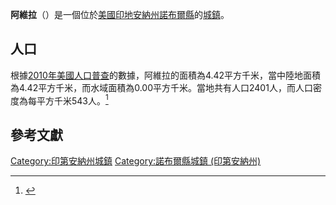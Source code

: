 {{noteTA
|G1=USState
|G2=地名
|G3=Unit
}}
{{Infobox settlement
|name            = 阿維拉
|native_name = Avilla
|settlement_type          = [[鎮|城鎮]]
|image_skyline            = Avilla, Indiana.jpg
|imagesize                = 250px
|image_map                = Noble County Indiana Incorporated and Unincorporated areas Avilla Highlighted 1802872.svg
|mapsize                  = 250px
|subdivision_type         = [[世界政區索引|國家]]
|subdivision_type1        = [[美国州份|州份]]
|subdivision_type2        = [[印地安納州行政區劃|縣]]
|subdivision_name         = [[美国|美国]]
|subdivision_name1        = [[印地安納州|印地安納州]]
|subdivision_name2        = [[諾布爾縣_(印地安納州)|諾布爾縣]]
|elevation_ft             = 968
|elevation_m              = 295
|timezone                 = [[北美东部时区|CST]]
|area_total_km2           = 4.42
|area_land_km2            = 4.42
|area_water_km2           = 0.00
|area_total_sq_mi         = 
|area_land_sq_mi          = 
|area_water_sq_mi         = 
|population_as_of         = [[2010年美國人口普查|2010]]
|population_footnotes     = 
|population_total         = 2401
|population_density_km2   = auto
|population_density_sq_mi = auto
|utc_offset               = -5
|coordinates              = {{coord|41|21|50|N|85|14|11|W|display=inline,title}}
| coor_pinpoint           = 
| coordinates_footnotes   = 
|timezone_DST             = EDT
|utc_offset_DST           = -4
|postal_code_type         = [[美國郵區編號|郵區編號]]
|postal_code              = 46710
|area_code                = {{link-en|电话区号260|Area code 260|260}}
|blank_name = [[地名信息系统|GNIS ID]]
|blank_info = 430357<ref name="GNIS">{{cite gnis|430357|Avilla}}</ref>
}}
'''阿維拉'''（{{lang-en|Avilla}}）是一個位於[[美國|美國]][[印地安納州|印地安納州]][[諾布爾縣_(印地安納州)|諾布爾縣]]的[[鎮|城鎮]]。

== 人口 ==
根據[[2010年美國人口普查|2010年美國人口普查]]的數據，阿維拉的面積為4.42平方千米，當中陸地面積為4.42平方千米，而水域面積為0.00平方千米。當地共有人口2401人，而人口密度為每平方千米543人。<ref name="GR8">{{cite web|url=http://factfinder2.census.gov|publisher=[[美国人口调查局|美国人口调查局]]|accessdate=2011-05-14|title=American FactFinder|archive-date=2013-09-11|archive-url=https://web.archive.org/web/20130911234518/http://factfinder2.census.gov/|dead-url=no}}</ref>

== 參考文獻 ==
{{reflist}}
{{諾布爾縣 (印地安納州)}}
{{Indiana-geo-stub}}
{{DEFAULTSORT:Avilla, Indiana}}
[[Category:印第安納州城鎮|Category:印第安納州城鎮]]
[[Category:諾布爾縣城鎮_(印第安納州)|Category:諾布爾縣城鎮 (印第安納州)]]